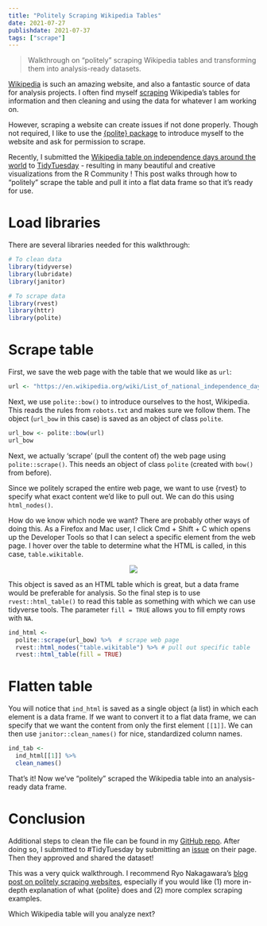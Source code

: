 ```yaml
---
title: "Politely Scraping Wikipedia Tables"
date: 2021-07-27
publishdate: 2021-07-37
tags: ["scrape"]
---
```


> Walkthrough on "politely" scraping Wikipedia tables and transforming them into analysis-ready datasets.

<!--more-->

[Wikipedia](https://en.wikipedia.org/wiki/Main_Page) is such an amazing website, and also a fantastic source of data for analysis projects. I often find myself [scraping](https://en.wikipedia.org/wiki/Web_scraping) Wikipedia's tables for information and then cleaning and using the data for whatever I am working on.

However, scraping a website can create issues if not done properly. Though not required, I like to use the [{polite} package](https://github.com/dmi3kno/polite) to introduce myself to the website and ask for permission to scrape.

Recently, I submitted the [Wikipedia table on independence days around the world](https://en.wikipedia.org/wiki/List_of_national_independence_days#List) to [TidyTuesday](https://github.com/rfordatascience/tidytuesday) - resulting in many beautiful and creative visualizations from the R Community ! This post walks through how to "politely" scrape the table and pull it into a flat data frame so that it's ready for use.

# Load libraries

There are several libraries needed for this walkthrough:

```r
# To clean data
library(tidyverse)
library(lubridate)
library(janitor)

# To scrape data
library(rvest)
library(httr)
library(polite)
```

# Scrape table

First, we save the web page with the table that we would like as `url`:

```r
url <- "https://en.wikipedia.org/wiki/List_of_national_independence_days"
```

Next, we use `polite::bow()` to introduce ourselves to the host, Wikipedia. This reads the rules from `robots.txt` and makes sure we follow them. The object (`url_bow` in this case) is saved as an object of class `polite`.

```r
url_bow <- polite::bow(url)
url_bow
```

Next, we actually 'scrape' (pull the content of) the web page using `polite::scrape()`. This needs an object of class `polite` (created with `bow()` from before).

Since we politely scraped the entire web page, we want to use {rvest} to specify what exact content we'd like to pull out. We can do this using `html_nodes()`.

How do we know which node we want? There are probably other ways of doing this. As a Firefox and Mac user, I click Cmd + Shift + C which opens up the Developer Tools so that I can select a specific element from the web page. I hover over the table to determine what the HTML is called, in this case, `table.wikitable`.

<center>
![](https://ivelasq.rbind.io/images/webpage.png)
</center>

This object is saved as an HTML table which is great, but a data frame would be preferable for analysis. So the final step is to use `rvest::html_table()` to read this table as something with which we can use tidyverse tools. The parameter `fill = TRUE` allows you to fill empty rows with `NA`.

```r
ind_html <-
  polite::scrape(url_bow) %>%  # scrape web page
  rvest::html_nodes("table.wikitable") %>% # pull out specific table
  rvest::html_table(fill = TRUE) 
```

# Flatten table

You will notice that `ind_html` is saved as a single object (a list) in which each element is a data frame. If we want to convert it to a flat data frame, we can specify that we want the content from only the first element `[[1]]`. We can then use `janitor::clean_names()` for nice, standardized column names.

```r
ind_tab <- 
  ind_html[[1]] %>% 
  clean_names()
```

That's it! Now we've "politely" scraped the Wikipedia table into an analysis-ready data frame.

# Conclusion

Additional steps to clean the file can be found in my [GitHub repo](https://github.com/ivelasq/data-visualization-portfolio/blob/main/independence-days/independence_days.R). After doing so, I submitted to #TidyTuesday by submitting an [issue](https://github.com/rfordatascience/tidytuesday/issues) on their page. Then they approved and shared the dataset!

This was a very quick walkthrough. I recommend Ryo Nakagawara's [blog post on politely scraping websites](https://ryo-n7.github.io/2020-05-14-webscrape-soccer-data-with-R/), especially if you would like (1) more in-depth explanation of what {polite} does and (2) more complex scraping examples.

Which Wikipedia table will you analyze next?
